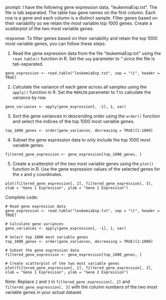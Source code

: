prompt:
I have the following gene expression data, "leukemiaExp.txt". The file is tab separated. The table has gene names on the first column. Each row is a gene and each column is a distinct sample. Filter genes based on their variability so we retain the most variable top 1000 genes. Create a scatterplot of the two most variable genes.

response:
To filter genes based on their variability and retain the top 1000 most variable genes, you can follow these steps:

1. Read the gene expression data from the file "leukemiaExp.txt" using the `read.table()` function in R. Set the `sep` parameter to "\t" since the file is tab-separated.

```
gene_expression <- read.table("leukemiaExp.txt", sep = "\t", header = TRUE)
```

2. Calculate the variance of each gene across all samples using the `apply()` function in R. Set the `MARGIN` parameter to 1 to calculate the variance by row.

```
gene_variances <- apply(gene_expression[, -1], 1, var)
```

3. Sort the gene variances in descending order using the `order()` function and select the indices of the top 1000 most variable genes.

```
top_1000_genes <- order(gene_variances, decreasing = TRUE)[1:1000]
```

4. Subset the gene expression data to only include the top 1000 most variable genes.

```
filtered_gene_expression <- gene_expression[top_1000_genes, ]
```

5. Create a scatterplot of the two most variable genes using the `plot()` function in R. Use the gene expression values of the selected genes for the x and y coordinates.

```
plot(filtered_gene_expression[, 2], filtered_gene_expression[, 3], xlab = "Gene 1 Expression", ylab = "Gene 2 Expression")
```

Complete code:

```
# Read gene expression data
gene_expression <- read.table("leukemiaExp.txt", sep = "\t", header = TRUE)

# Calculate gene variances
gene_variances <- apply(gene_expression[, -1], 1, var)

# Select top 1000 most variable genes
top_1000_genes <- order(gene_variances, decreasing = TRUE)[1:1000]

# Subset the gene expression data
filtered_gene_expression <- gene_expression[top_1000_genes, ]

# Create scatterplot of the two most variable genes
plot(filtered_gene_expression[, 2], filtered_gene_expression[, 3], xlab = "Gene 1 Expression", ylab = "Gene 2 Expression")
```

Note: Replace `2` and `3` in `filtered_gene_expression[, 2]` and `filtered_gene_expression[, 3]` with the column numbers of the two most variable genes in your actual dataset.
